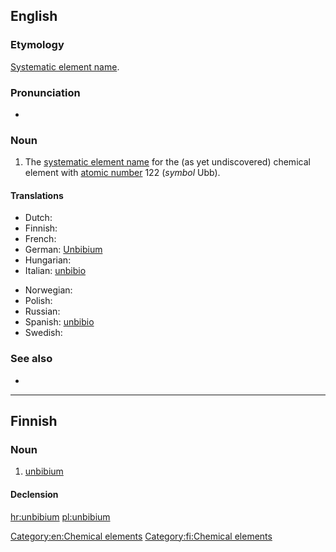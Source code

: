 ==English==
{{elements|Ubb|unbiunium|Ubu|unbitrium|Ubt}}

===Etymology===
[[w:Systematic element name|Systematic element name]].

===Pronunciation===
* {{IPA|/ˌʌnˈbɪbiəm/}}

===Noun===
{{en-noun|-}}

#  The [[systematic element name]] for the (as yet undiscovered) chemical element with [[atomic number]] 122 (''symbol'' Ubb).

====Translations====
{{trans-top|element}}
* Dutch: {{t-|nl|unbibium|n}}
* Finnish: {{t-|fi|unbibium}}
* French: {{t-|fr|unbibium|m}}
* German: [[Unbibium]] {{n}}
* Hungarian: {{t-|hu|unbibium}}
* Italian: [[unbibio]] {{m}}
{{trans-mid}}
* Norwegian: {{t-|no|unbibium}}
* Polish: {{t-|pl|unbibium|m}}
* Russian: {{t-|ru|унбибий|m|tr=unbíbij}}
* Spanish: [[unbibio]] {{m}}
* Swedish: {{t-|sv|unbibium}}
{{trans-bottom}}

===See also===
* {{pedia}}

[[Category:en:Chemical elements]]
----

==Finnish==
{{wikipedia|lang=fi}}

===Noun===
{{infl|fi|noun}}

#  [[#English|unbibium]]

====Declension====
{{fi-decl-tuoli|unbibium|nopl=1}}

[[Category:fi:Chemical elements]]

[[hr:unbibium]]
[[pl:unbibium]]